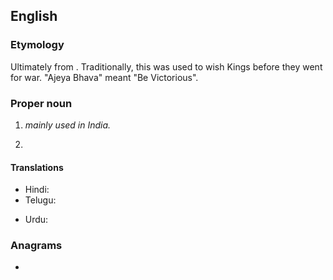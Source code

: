 ==English==

===Etymology===
Ultimately from {{der|en|sa|अजय||victorious; undefeatable}}. Traditionally, this was used to wish Kings before they went for war. "Ajeya Bhava" meant "Be Victorious".

===Proper noun===
{{en-proper noun}}

# {{given name|en|male|from=Sanskrit}} ''mainly used in India.''
# {{surname|en|from=India}}

====Translations====
{{trans-top|male given name}}
* Hindi: {{t+|hi|अजय}}
* Telugu: {{t|te|అజయ్}}
{{trans-mid}}
* Urdu: {{t|ur|اَجے}}
{{trans-bottom}}

===Anagrams===
* {{anagrams|en|a=aajy|Jaya}}